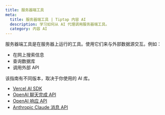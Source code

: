 ```yaml
---
title: 服务器端工具
meta:
  title: 服务器端工具 | Tiptap 内容 AI
  description: 学习如何从 AI 代理调用服务器端工具。
  category: 内容 AI
---
```


服务器端工具是在服务器上运行的工具。使用它们来与外部数据源交互。例如：

- 在网上搜索信息
- 查询数据库
- 调用外部 API

该指南有不同版本，取决于你使用的 AI 库。

- [Vercel AI SDK](/content-ai/capabilities/agent/custom-llms/server-side-tools/vercel-ai-sdk)
- [OpenAI 聊天完成 API](/content-ai/capabilities/agent/custom-llms/server-side-tools/openai-chat-completions)
- [OpenAI 响应 API](/content-ai/capabilities/agent/custom-llms/server-side-tools/openai-responses)
- [Anthropic Claude 消息 API](/content-ai/capabilities/agent/custom-llms/server-side-tools/anthropic-messages)